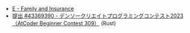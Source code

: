 
<Meta title="ABC309/ABC309-E" />
<Slide src={Png} layout="fullscreen" label="ABC309 E - Family and Insurance" />

- [E \- Family and Insurance](https://atcoder.jp/contests/abc309/tasks/abc309_e)
- [提出 \#43369390 \- デンソークリエイトプログラミングコンテスト2023（AtCoder Beginner Contest 309）](https://atcoder.jp/contests/abc309/submissions/43369390) (Rust)
